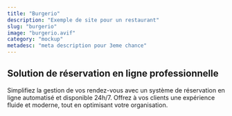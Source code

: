 ```yaml
---
title: "Burgerio"
description: "Exemple de site pour un restaurant"
slug: "burgerio"
image: "burgerio.avif"
category: "mockup"
metadesc: "meta description pour 3eme chance"
---
```


## Solution de réservation en ligne professionnelle

Simplifiez la gestion de vos rendez-vous avec un système de réservation en ligne automatisé et disponible 24h/7. Offrez à vos clients une expérience fluide et moderne, tout en optimisant votre organisation.
